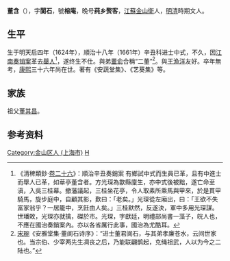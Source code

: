 '''董含'''（{{bd|1624年||？|catIdx=Dong董}}），字'''閬石'''，號'''榕庵'''，晚号'''莼乡赘客'''，[[江蘇|江蘇]][[金山衛|金山衛]]人，[[明|明]][[清|清]]時期文人。

==生平==
生于明天启四年（1624年），順治十八年（1661年）辛丑科进士中式，不久，因[[江南奏销案|江南奏销案]]革去[[舉人|舉人]]<ref>《清稗類鈔·[[s:清稗類鈔/026|卷二十六]]》：順治辛丑奏銷案 有鄉試中式而生員已革，且有中進士而舉人已革，如華亭董含者。方光琛為歙縣廩生，亦中式後被黜，遂亡命至滇，入吳三桂幕。撤藩議起，三桂坐花亭，令人取素所乘馬與甲來，於是貫甲騎馬，旋步庭中，自顧其影，歎曰：「老矣。」光琛從左廂出，曰：「王欲不失富家翁乎？一居籠中，烹飪由人矣。」三桂默然，反遂決，軍中多用光琛謀。世璠敗，光琛亦就擒，磔於市。光琛，字獻廷，明禮部尚書一藻子，皖人也，不應在國治奏銷案內。亦以各省厲行此事，國治為尤酷耳。</ref>，遂终生不仕。與弟[[董俞|董俞]]合稱“二董”<ref>[[宋琬|宋琬]]《安雅堂集·董阆石诗序》：“进士董君阆石，与其弟孝廉苍水，云间世家也。当宗伯、少宰两先生凋丧之后，乃能联翩鹊起，克绳祖武，人以为今之二陆也。”</ref>。與[[王渔洋|王渔洋]]友好。卒年無考，[[康熙|康熙]]三十六年尚在世。著有《安蔬堂集》、《艺葵集》等。

== 家族 ==
祖父[[董其昌|董其昌]]。

== 参考资料 ==
{{reflist}}

{{順治十八年辛丑科殿試金榜}}

{{Authority control}}

{{DEFAULTSORT:Dong董}}
[[Category:金山区人_(上海市)|Category:金山区人 (上海市)]]
[[Category:董姓|H]]